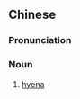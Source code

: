 ==Chinese==
{{zh-forms|gloss=-}}

===Pronunciation===
{{zh-pron
|m=hǎiyǐnà
|cat=n
}}

===Noun===
{{zh-noun}}

# {{lb|zh|dated}} [[hyena]]
#: {{zh-x|「海乙那」是 狼 的 親眷，狼 是 狗 的 本家。|The "'''hyena'''" is a member of the wolf family. Dogs are also members of the wolf family.|ref={{w|Lu Xun}}, [[s:Translation:Call_to_Arms_(Lu_Xun)/A_Madman's_Diary#7|A Madman's Diary]]}}